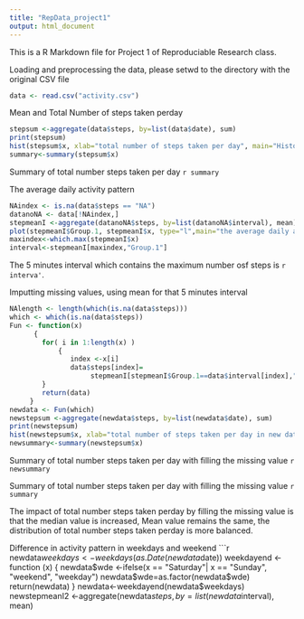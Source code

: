 ```yaml
---
title: "RepData_project1"
output: html_document
---
```


This is a R Markdown file for Project 1 of Reproduciable Research class.

Loading and preprocessing the data, please setwd to the directory with the original CSV file
```r
data <- read.csv("activity.csv")
```


Mean and Total Number of steps taken perday
```r
stepsum <-aggregate(data$steps, by=list(data$date), sum)
print(stepsum)
hist(stepsum$x, xlab="total number of steps taken per day", main="Histogram of total number of steps taken per day")
summary<-summary(stepsum$x)
```
Summary of total number steps taken per day
`r summary`


The average daily activity pattern
```r
NAindex <- is.na(data$steps == "NA")
datanoNA <- data[!NAindex,]
stepmeanI <-aggregate(datanoNA$steps, by=list(datanoNA$interval), mean)
plot(stepmeanI$Group.1, stepmeanI$x, type="l",main="the average daily activity pattern", xlab="the 5 minute interval", ylab="the average of steps taken")
maxindex<-which.max(stepmeanI$x)
interval<-stepmeanI[maxindex,"Group.1"]
```
The 5 minutes interval which contains the maximum number osf steps is `r interva'`.



Imputting missing values, using mean for that 5 minutes interval
```r
NAlength <- length(which(is.na(data$steps)))
which <- which(is.na(data$steps))
Fun <- function(x) 
      {    
        for( i in 1:length(x) )
            {  
               index <-x[i]
               data$steps[index]=
                    stepmeanI[stepmeanI$Group.1==data$interval[index],"x"]
        }
        return(data)
     }
newdata <- Fun(which)
newstepsum <-aggregate(newdata$steps, by=list(newdata$date), sum)
print(newstepsum)
hist(newstepsum$x, xlab="total number of steps taken per day in new dataset", main="Histogram of total number of steps taken per day")
newsummary<-summary(newstepsum$x)
```
Summary of total number steps taken per day with filling the missing value
`r newsummary`

Summary of total number steps taken per day with filling the missing value
`r summary`

The impact of total number steps taken perday by filling the missing value is that the median value is increased, Mean value remains the same, the distribution of total number steps taken perday is more balanced.



Difference in activity pattern in weekdays and weekend
```r
newdata$weekdays <-weekdays(as.Date(newdata$date))
weekdayend <- function (x)
 {
   newdata$wde <-ifelse(x == "Saturday"| x == "Sunday",
                         "weekend", "weekday")  
         newdata$wde=as.factor(newdata$wde)
         return(newdata)
  }
 newdata<-weekdayend(newdata$weekdays)
newstepmeanI2 <-aggregate(newdata$steps, by=list(newdata$interval), mean)

